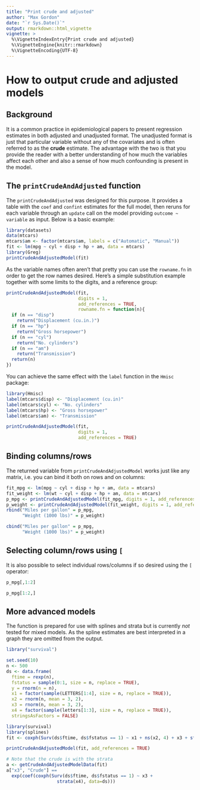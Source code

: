 ```yaml
---
title: "Print crude and adjusted"
author: "Max Gordon"
date: "`r Sys.Date()`"
output: rmarkdown::html_vignette
vignette: >
  %\VignetteIndexEntry{Print crude and adjusted}
  %\VignetteEngine{knitr::rmarkdown}
  %\VignetteEncoding{UTF-8}
---
```


How to output crude and adjusted models
=======================================

Background
----------

It is a common practice in epidemiological papers to present regression estimates in both adjusted and unadjusted format. The unadjusted format is just that particular variable without any of the covariates and is often referred to as the **crude** estimate. The advantage with the two is that you provide the reader with a better understanding of how much the variables affect each other and also a sense of how much confounding is present in the model.

The `printCrudeAndAdjusted` function
------------------------------------

The `printCrudeAndAdjusted` was designed for this purpose. It provides a table with the `coef` and `confint` estimates for the full model, then reruns for each variable through an `update` call on the model providing `outcome ~ variable` as input. Below is a basic example:

```r
library(datasets)
data(mtcars)
mtcars$am <- factor(mtcars$am, labels = c("Automatic", "Manual"))
fit <- lm(mpg ~ cyl + disp + hp + am, data = mtcars)
library(Greg)
printCrudeAndAdjustedModel(fit)
```

As the variable names often aren't that pretty you can use the `rowname.fn` in order to get the row names desired. Here's a simple substitution example together with some limits to the digits, and a reference group:

```r
printCrudeAndAdjustedModel(fit, 
                           digits = 1, 
                           add_references = TRUE,
                           rowname.fn = function(n){
  if (n == "disp")
    return("Displacement (cu.in.)")
  if (n == "hp")
    return("Gross horsepower")
  if (n == "cyl")
    return("No. cylinders")
  if (n == "am")
    return("Transmission")
  return(n)
})
```

You can achieve the same effect with the `label` function in the `Hmisc` package:

```r
library(Hmisc)
label(mtcars$disp) <- "Displacement (cu.in)"
label(mtcars$cyl) <- "No. cylinders"
label(mtcars$hp) <- "Gross horsepower"
label(mtcars$am) <- "Transmission"

printCrudeAndAdjustedModel(fit, 
                           digits = 1, 
                           add_references = TRUE)
```

Binding columns/rows
--------------------

The returned variable from `printCrudeAndAdjustedModel` works just like any matrix, i.e. you can bind it both on rows and on columns:

```r
fit_mpg <- lm(mpg ~ cyl + disp + hp + am, data = mtcars)
fit_weight <- lm(wt ~ cyl + disp + hp + am, data = mtcars)
p_mpg <- printCrudeAndAdjustedModel(fit_mpg, digits = 1, add_references = TRUE)
p_weight <- printCrudeAndAdjustedModel(fit_weight, digits = 1, add_references = TRUE)
rbind("Miles per gallon" = p_mpg, 
      "Weight (1000 lbs)" = p_weight)

cbind("Miles per gallon" = p_mpg, 
      "Weight (1000 lbs)" = p_weight)

```

Selecting column/rows using `[`
-------------------------------

It is also possible to select individual rows/columns if so desired using the `[` operator:

```r
p_mpg[,1:2]

p_mpg[1:2,]
```

More advanced models
--------------------

The function is prepared for use with splines and strata but is currently *not* tested for mixed models. As the spline estimates are best interpreted in a graph they are omitted from the output.

```r
library("survival")

set.seed(10)
n <- 500
ds <- data.frame(
  ftime = rexp(n),
  fstatus = sample(0:1, size = n, replace = TRUE),
  y = rnorm(n = n),
  x1 = factor(sample(LETTERS[1:4], size = n, replace = TRUE)),
  x2 = rnorm(n, mean = 3, 2),
  x3 = rnorm(n, mean = 3, 2),
  x4 = factor(sample(letters[1:3], size = n, replace = TRUE)),
  stringsAsFactors = FALSE)

library(survival)
library(splines)
fit <- coxph(Surv(ds$ftime, ds$fstatus == 1) ~ x1 + ns(x2, 4) + x3 + strata(x4), data=ds)

printCrudeAndAdjustedModel(fit, add_references = TRUE)

# Note that the crude is with the strata
a <- getCrudeAndAdjustedModelData(fit)
a["x3", "Crude"] == 
  exp(coef(coxph(Surv(ds$ftime, ds$fstatus == 1) ~ x3 + 
                   strata(x4), data=ds)))
```

